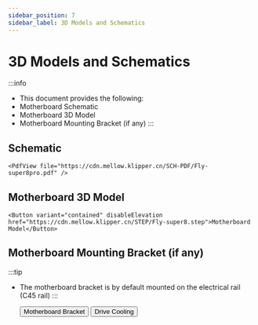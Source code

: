```yaml
---
sidebar_position: 7
sidebar_label: 3D Models and Schematics
---
```




# 3D Models and Schematics


:::info
* This document provides the following:
* Motherboard Schematic
* Motherboard 3D Model
* Motherboard Mounting Bracket (if any)
:::

## Schematic

    <PdfView file="https://cdn.mellow.klipper.cn/SCH-PDF/Fly-super8pro.pdf" />


## Motherboard 3D Model

    <Button variant="contained" disableElevation href="https://cdn.mellow.klipper.cn/STEP/Fly-super8.step">Motherboard Model</Button>


## Motherboard Mounting Bracket (if any)

:::tip
* The motherboard bracket is by default mounted on the electrical rail (C45 rail)
:::

    <Button variant="contained" disableElevation href="https://www.printables.com/model/351445-snakeoilxys-mellow-super-8-din-mounter-remix">Motherboard Bracket</Button>
    <Button variant="contained" disableElevation href="https://www.printables.com/model/521770-voron-mellow-super8-pro-drives-dual-fans">Drive Cooling</Button>